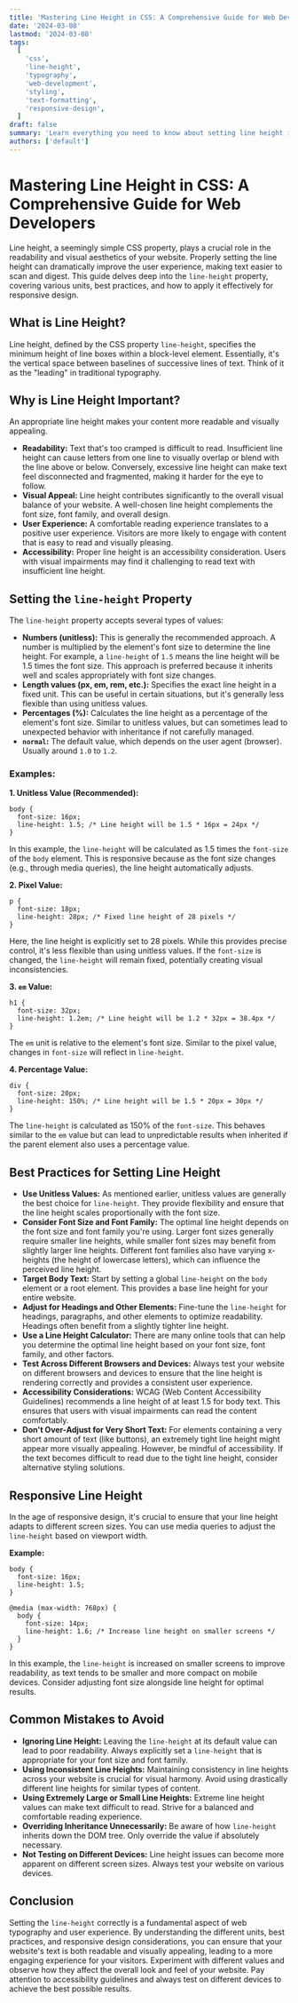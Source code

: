```yaml
---
title: 'Mastering Line Height in CSS: A Comprehensive Guide for Web Developers'
date: '2024-03-08'
lastmod: '2024-03-08'
tags:
  [
    'css',
    'line-height',
    'typography',
    'web-development',
    'styling',
    'text-formatting',
    'responsive-design',
  ]
draft: false
summary: 'Learn everything you need to know about setting line height in CSS to improve readability and visual appeal on your website.  This comprehensive guide covers different units, best practices, and practical examples for responsive design.'
authors: ['default']
---
```


# Mastering Line Height in CSS: A Comprehensive Guide for Web Developers

Line height, a seemingly simple CSS property, plays a crucial role in the readability and visual aesthetics of your website. Properly setting the line height can dramatically improve the user experience, making text easier to scan and digest. This guide delves deep into the `line-height` property, covering various units, best practices, and how to apply it effectively for responsive design.

## What is Line Height?

Line height, defined by the CSS property `line-height`, specifies the minimum height of line boxes within a block-level element. Essentially, it's the vertical space between baselines of successive lines of text. Think of it as the "leading" in traditional typography.

## Why is Line Height Important?

An appropriate line height makes your content more readable and visually appealing.

- **Readability:** Text that's too cramped is difficult to read. Insufficient line height can cause letters from one line to visually overlap or blend with the line above or below. Conversely, excessive line height can make text feel disconnected and fragmented, making it harder for the eye to follow.
- **Visual Appeal:** Line height contributes significantly to the overall visual balance of your website. A well-chosen line height complements the font size, font family, and overall design.
- **User Experience:** A comfortable reading experience translates to a positive user experience. Visitors are more likely to engage with content that is easy to read and visually pleasing.
- **Accessibility:** Proper line height is an accessibility consideration. Users with visual impairments may find it challenging to read text with insufficient line height.

## Setting the `line-height` Property

The `line-height` property accepts several types of values:

- **Numbers (unitless):** This is generally the recommended approach. A number is multiplied by the element's font size to determine the line height. For example, a `line-height` of `1.5` means the line height will be 1.5 times the font size. This approach is preferred because it inherits well and scales appropriately with font size changes.
- **Length values (px, em, rem, etc.):** Specifies the exact line height in a fixed unit. This can be useful in certain situations, but it's generally less flexible than using unitless values.
- **Percentages (%):** Calculates the line height as a percentage of the element's font size. Similar to unitless values, but can sometimes lead to unexpected behavior with inheritance if not carefully managed.
- **`normal`:** The default value, which depends on the user agent (browser). Usually around `1.0` to `1.2`.

### Examples:

**1. Unitless Value (Recommended):**

```plaintext
body {
  font-size: 16px;
  line-height: 1.5; /* Line height will be 1.5 * 16px = 24px */
}
```

In this example, the `line-height` will be calculated as 1.5 times the `font-size` of the `body` element. This is responsive because as the font size changes (e.g., through media queries), the line height automatically adjusts.

**2. Pixel Value:**

```plaintext
p {
  font-size: 18px;
  line-height: 28px; /* Fixed line height of 28 pixels */
}
```

Here, the line height is explicitly set to 28 pixels. While this provides precise control, it's less flexible than using unitless values. If the `font-size` is changed, the `line-height` will remain fixed, potentially creating visual inconsistencies.

**3. `em` Value:**

```plaintext
h1 {
  font-size: 32px;
  line-height: 1.2em; /* Line height will be 1.2 * 32px = 38.4px */
}
```

The `em` unit is relative to the element's font size. Similar to the pixel value, changes in `font-size` will reflect in `line-height`.

**4. Percentage Value:**

```plaintext
div {
  font-size: 20px;
  line-height: 150%; /* Line height will be 1.5 * 20px = 30px */
}
```

The `line-height` is calculated as 150% of the `font-size`. This behaves similar to the `em` value but can lead to unpredictable results when inherited if the parent element also uses a percentage value.

## Best Practices for Setting Line Height

- **Use Unitless Values:** As mentioned earlier, unitless values are generally the best choice for `line-height`. They provide flexibility and ensure that the line height scales proportionally with the font size.
- **Consider Font Size and Font Family:** The optimal line height depends on the font size and font family you're using. Larger font sizes generally require smaller line heights, while smaller font sizes may benefit from slightly larger line heights. Different font families also have varying x-heights (the height of lowercase letters), which can influence the perceived line height.
- **Target Body Text:** Start by setting a global `line-height` on the `body` element or a root element. This provides a base line height for your entire website.
- **Adjust for Headings and Other Elements:** Fine-tune the `line-height` for headings, paragraphs, and other elements to optimize readability. Headings often benefit from a slightly tighter line height.
- **Use a Line Height Calculator:** There are many online tools that can help you determine the optimal line height based on your font size, font family, and other factors.
- **Test Across Different Browsers and Devices:** Always test your website on different browsers and devices to ensure that the line height is rendering correctly and provides a consistent user experience.
- **Accessibility Considerations:** WCAG (Web Content Accessibility Guidelines) recommends a line height of at least 1.5 for body text. This ensures that users with visual impairments can read the content comfortably.
- **Don't Over-Adjust for Very Short Text:** For elements containing a very short amount of text (like buttons), an extremely tight line height might appear more visually appealing. However, be mindful of accessibility. If the text becomes difficult to read due to the tight line height, consider alternative styling solutions.

## Responsive Line Height

In the age of responsive design, it's crucial to ensure that your line height adapts to different screen sizes. You can use media queries to adjust the `line-height` based on viewport width.

**Example:**

```plaintext
body {
  font-size: 16px;
  line-height: 1.5;
}

@media (max-width: 768px) {
  body {
    font-size: 14px;
    line-height: 1.6; /* Increase line height on smaller screens */
  }
}
```

In this example, the `line-height` is increased on smaller screens to improve readability, as text tends to be smaller and more compact on mobile devices. Consider adjusting font size alongside line height for optimal results.

## Common Mistakes to Avoid

- **Ignoring Line Height:** Leaving the `line-height` at its default value can lead to poor readability. Always explicitly set a `line-height` that is appropriate for your font size and font family.
- **Using Inconsistent Line Heights:** Maintaining consistency in line heights across your website is crucial for visual harmony. Avoid using drastically different line heights for similar types of content.
- **Using Extremely Large or Small Line Heights:** Extreme line height values can make text difficult to read. Strive for a balanced and comfortable reading experience.
- **Overriding Inheritance Unnecessarily:** Be aware of how `line-height` inherits down the DOM tree. Only override the value if absolutely necessary.
- **Not Testing on Different Devices:** Line height issues can become more apparent on different screen sizes. Always test your website on various devices.

## Conclusion

Setting the `line-height` correctly is a fundamental aspect of web typography and user experience. By understanding the different units, best practices, and responsive design considerations, you can ensure that your website's text is both readable and visually appealing, leading to a more engaging experience for your visitors. Experiment with different values and observe how they affect the overall look and feel of your website. Pay attention to accessibility guidelines and always test on different devices to achieve the best possible results.
